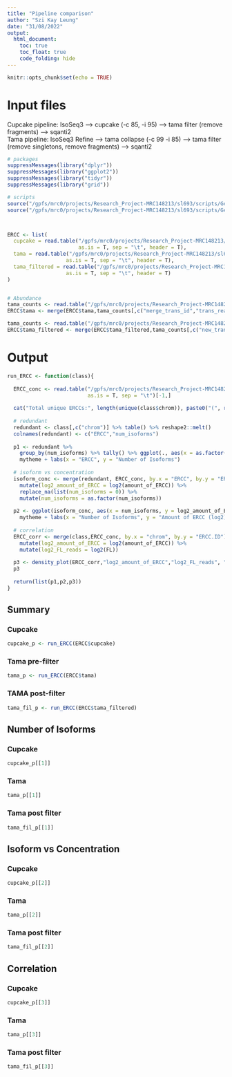 ```yaml
---
title: "Pipeline comparison"
author: "Szi Kay Leung"
date: "31/08/2022"
output: 
  html_document:
    toc: true
    toc_float: true
    code_folding: hide
---
```


```r
knitr::opts_chunk$set(echo = TRUE)
```

# Input files

Cupcake pipeline: IsoSeq3 --> cupcake (-c 85, -i 95) --> tama filter (remove fragments) --> sqanti2  \
Tama pipeline: IsoSeq3 Refine --> tama collapse (-c 99 -i 85) --> tama filter (remove singletons, remove fragments) --> sqanti2

```r
# packages
suppressMessages(library("dplyr"))
suppressMessages(library("ggplot2"))
suppressMessages(library("tidyr"))
suppressMessages(library("grid"))

# scripts
source("/gpfs/mrc0/projects/Research_Project-MRC148213/sl693/scripts/General/5_TappAS_Differential/plot_aesthetics.R")
source("/gpfs/mrc0/projects/Research_Project-MRC148213/sl693/scripts/General/5_TappAS_Differential/draw_density.R")



ERCC <- list(
  cupcake = read.table("/gpfs/mrc0/projects/Research_Project-MRC148213/sl693/rTg4510/A_IsoSeq_Whole/ERCC/WholeIsoSeq_sqantitamafiltered.classification.txt",
                       as.is = T, sep = "\t", header = T),
  tama = read.table("/gpfs/mrc0/projects/Research_Project-MRC148213/sl693/rTg4510/A_IsoSeq_Whole/ERCC_TAMA/4_sqanti/tama_collapsed/ERCCT_classification.txt",
                   as.is = T, sep = "\t", header = T),
  tama_filtered = read.table("/gpfs/mrc0/projects/Research_Project-MRC148213/sl693/rTg4510/A_IsoSeq_Whole/ERCC_TAMA/4_sqanti/tama_filtered/ERCCT_filtFrag_classification.txt",
                   as.is = T, sep = "\t", header = T)
)


# Abundance
tama_counts <- read.table("/gpfs/mrc0/projects/Research_Project-MRC148213/sl693/rTg4510/A_IsoSeq_Whole/ERCC_TAMA/3_tama_merge/ERCCT_counts_read_support.txt",header = T)
ERCC$tama <- merge(ERCC$tama,tama_counts[,c("merge_trans_id","trans_read_count")], by.x = "isoform", by.y = "merge_trans_id") %>% mutate(FL = trans_read_count)

tama_counts <- read.table("/gpfs/mrc0/projects/Research_Project-MRC148213/sl693/rTg4510/A_IsoSeq_Whole/ERCC_TAMA/3_tama_merge/ERCCT_nRead2_counts.txt",header = T)
ERCC$tama_filtered <- merge(ERCC$tama_filtered,tama_counts[,c("new_trans_id","num_reads")], by.x = "isoform", by.y = "new_trans_id") %>% mutate(FL = num_reads)

```

# Output {.tabset .tabset-pills}

```r
run_ERCC <- function(class){
  
  ERCC_conc <- read.table("/gpfs/mrc0/projects/Research_Project-MRC148213/sl693/references/ERCC/ERCC_whole_transcriptome_calculations.txt", header = T,
                          as.is = T, sep = "\t")[-1,] 
  
  cat("Total unique ERCCs:", length(unique(class$chrom)), paste0("(", round(length(unique(class$chrom))/92 * 100,2), "%)"))
  
  # redundant 
  redundant <- class[,c("chrom")] %>% table() %>% reshape2::melt()
  colnames(redundant) <- c("ERCC","num_isoforms")
  
  p1 <- redundant %>% 
    group_by(num_isoforms) %>% tally() %>% ggplot(., aes(x = as.factor(num_isoforms), y = n)) + geom_bar(stat = "identity") + 
    mytheme + labs(x = "ERCC", y = "Number of Isoforms")
  
  # isoform vs concentration
  isoform_conc <- merge(redundant, ERCC_conc, by.x = "ERCC", by.y = "ERCC.ID", all = TRUE) %>%
    mutate(log2_amount_of_ERCC = log2(amount_of_ERCC)) %>%
    replace_na(list(num_isoforms = 0)) %>% 
    mutate(num_isoforms = as.factor(num_isoforms))
  
  p2 <- ggplot(isoform_conc, aes(x = num_isoforms, y = log2_amount_of_ERCC, colour = num_isoforms)) + geom_jitter(width = 0.2) + theme(legend.position = "none") + 
    mytheme + labs(x = "Number of Isoforms", y = "Amount of ERCC (log2)") + theme(legend.position = "none")
  
  # correlation 
  ERCC_corr <- merge(class,ERCC_conc, by.x = "chrom", by.y = "ERCC.ID") %>% 
    mutate(log2_amount_of_ERCC = log2(amount_of_ERCC)) %>%
    mutate(log2_FL_reads = log2(FL)) 
  
  p3 <- density_plot(ERCC_corr,"log2_amount_of_ERCC","log2_FL_reads", "Amount of ERCC (Log2)", "Number of Full-Length Reads (Log2)","")
  p3
  
  return(list(p1,p2,p3))
}


```
## Summary {.tabset .tabset-pills}

### Cupcake

```r
cupcake_p <- run_ERCC(ERCC$cupcake)

```

### Tama pre-filter

```r
tama_p <- run_ERCC(ERCC$tama)

```

### TAMA post-filter 

```r
tama_fil_p <- run_ERCC(ERCC$tama_filtered)

```

## Number of Isoforms {.tabset .tabset-pills}

### Cupcake

```r
cupcake_p[[1]]
```

### Tama 

```r
tama_p[[1]]
```

### Tama post filter

```r
tama_fil_p[[1]]
```

## Isoform vs Concentration {.tabset .tabset-pills}

### Cupcake

```r
cupcake_p[[2]]
```

### Tama

```r
tama_p[[2]]
```

### Tama post filter

```r
tama_fil_p[[2]]
```

## Correlation {.tabset .tabset-pills}

### Cupcake

```r
cupcake_p[[3]]
```

### Tama

```r
tama_p[[3]]
```

### Tama post filter

```r
tama_fil_p[[3]]
```